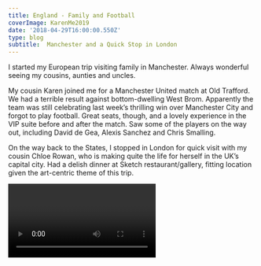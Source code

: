 ---
title: England - Family and Football
coverImage: KarenMe2019
date: '2018-04-29T16:00:00.550Z'
type: blog
subtitle:  Manchester and a Quick Stop in London
---

I started my European trip visiting family in Manchester. Always wonderful seeing my cousins, aunties and uncles. 

My cousin Karen joined me for a Manchester United match at Old Trafford. We had a terrible result against bottom-dwelling West Brom. Apparently the team was still celebrating last week’s thrilling win over Manchester City and forgot to play football. Great seats, though, and a lovely experience in the VIP suite before and after the match. Saw some of the players on the way out, including David de Gea, Alexis Sanchez and Chris Smalling.

On the way back to the States, I stopped in London for quick visit with my cousin Chloe Rowan, who is making quite the life for herself in the UK’s capital city. Had a delish dinner at Sketch restaurant/gallery, fitting location given the art-centric theme of this trip.

<Video
    videoSrcURL="https://www.youtube.com/embed/-GrX2qC9w4A"
    videoTitle="Manchester United Players Taking the Field"
 />

<England2018SlideShow />
